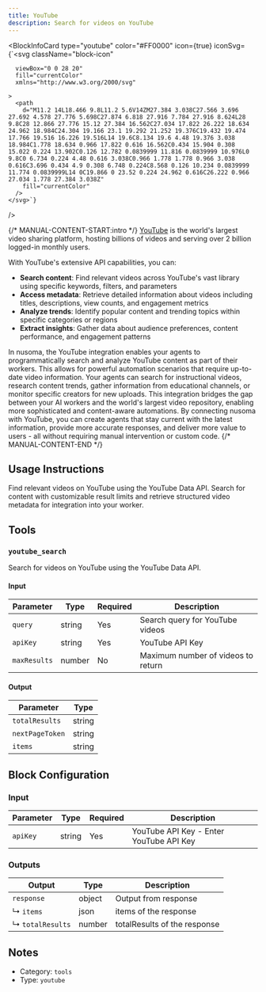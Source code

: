 ```yaml
---
title: YouTube
description: Search for videos on YouTube
---
```



<BlockInfoCard
  type="youtube"
  color="#FF0000"
  icon={true}
  iconSvg={`<svg className="block-icon"
      
      
      viewBox="0 0 28 20"
      fill="currentColor"
      xmlns="http://www.w3.org/2000/svg"
      
    >
      <path
        d="M11.2 14L18.466 9.8L11.2 5.6V14ZM27.384 3.038C27.566 3.696 27.692 4.578 27.776 5.698C27.874 6.818 27.916 7.784 27.916 8.624L28 9.8C28 12.866 27.776 15.12 27.384 16.562C27.034 17.822 26.222 18.634 24.962 18.984C24.304 19.166 23.1 19.292 21.252 19.376C19.432 19.474 17.766 19.516 16.226 19.516L14 19.6C8.134 19.6 4.48 19.376 3.038 18.984C1.778 18.634 0.966 17.822 0.616 16.562C0.434 15.904 0.308 15.022 0.224 13.902C0.126 12.782 0.0839999 11.816 0.0839999 10.976L0 9.8C0 6.734 0.224 4.48 0.616 3.038C0.966 1.778 1.778 0.966 3.038 0.616C3.696 0.434 4.9 0.308 6.748 0.224C8.568 0.126 10.234 0.0839999 11.774 0.0839999L14 0C19.866 0 23.52 0.224 24.962 0.616C26.222 0.966 27.034 1.778 27.384 3.038Z"
        fill="currentColor"
      />
    </svg>`}
/>

{/* MANUAL-CONTENT-START:intro */}
[YouTube](https://www.youtube.com/) is the world's largest video sharing platform, hosting billions of videos and serving over 2 billion logged-in monthly users.

With YouTube's extensive API capabilities, you can:

- **Search content**: Find relevant videos across YouTube's vast library using specific keywords, filters, and parameters
- **Access metadata**: Retrieve detailed information about videos including titles, descriptions, view counts, and engagement metrics
- **Analyze trends**: Identify popular content and trending topics within specific categories or regions
- **Extract insights**: Gather data about audience preferences, content performance, and engagement patterns

In nusoma, the YouTube integration enables your agents to programmatically search and analyze YouTube content as part of their workers. This allows for powerful automation scenarios that require up-to-date video information. Your agents can search for instructional videos, research content trends, gather information from educational channels, or monitor specific creators for new uploads. This integration bridges the gap between your AI workers and the world's largest video repository, enabling more sophisticated and content-aware automations. By connecting nusoma with YouTube, you can create agents that stay current with the latest information, provide more accurate responses, and deliver more value to users - all without requiring manual intervention or custom code.
{/* MANUAL-CONTENT-END */}

## Usage Instructions

Find relevant videos on YouTube using the YouTube Data API. Search for content with customizable result limits and retrieve structured video metadata for integration into your worker.

## Tools

### `youtube_search`

Search for videos on YouTube using the YouTube Data API.

#### Input

| Parameter    | Type   | Required | Description                        |
| ------------ | ------ | -------- | ---------------------------------- |
| `query`      | string | Yes      | Search query for YouTube videos    |
| `apiKey`     | string | Yes      | YouTube API Key                    |
| `maxResults` | number | No       | Maximum number of videos to return |

#### Output

| Parameter       | Type   |
| --------------- | ------ |
| `totalResults`  | string |
| `nextPageToken` | string |
| `items`         | string |

## Block Configuration

### Input

| Parameter | Type   | Required | Description                             |
| --------- | ------ | -------- | --------------------------------------- |
| `apiKey`  | string | Yes      | YouTube API Key - Enter YouTube API Key |

### Outputs

| Output           | Type   | Description                  |
| ---------------- | ------ | ---------------------------- |
| `response`       | object | Output from response         |
| ↳ `items`        | json   | items of the response        |
| ↳ `totalResults` | number | totalResults of the response |

## Notes

- Category: `tools`
- Type: `youtube`
